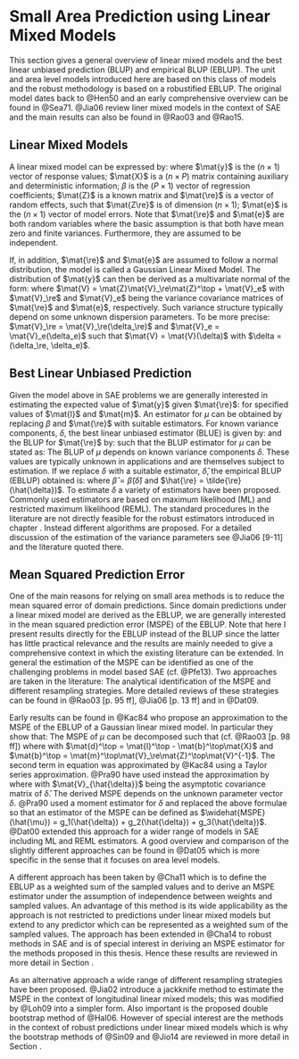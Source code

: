 # Small Area Prediction using Linear Mixed Models
\label{sec:blup}
This section gives a general overview of linear mixed models and the best linear
unbiased prediction (BLUP) and empirical BLUP (EBLUP). The unit and area level
models introduced here are based on this class of models and the robust
methodology is based on a robustified EBLUP. The original model dates back to
@Hen50 and an early comprehensive overview can be found in @Sea71. @Jia06 review
liner mixed models in the context of SAE and the main results can also be found
in @Rao03 and
@Rao15.

## Linear Mixed Models

A linear mixed model can be expressed by:
\empty{
\begin{align}
\label{eq:lmm}
\mat{y} = \mat{X}\beta + \mat{Z}\mat{\re} + \mat{e}
\end{align}
}where
$\mat{y}$ is the $(n \times 1)$ vector of response values; $\mat{X}$ is a
$(n \times P)$ matrix containing auxiliary and deterministic information;
$\beta$ is the $(P \times 1)$ vector of regression coefficients; $\mat{Z}$ is a
known matrix and $\mat{\re}$ is a vector of random effects, such that $\mat{Z\re}$ is
of dimension $(n \times 1)$; $\mat{e}$ is the $(n \times 1)$ vector of model
errors. Note that $\mat{\re}$ and $\mat{e}$ are both random variables where the
basic assumption is that both have mean zero and finite variances. Furthermore,
they are assumed to be independent.

If, in addition, $\mat{\re}$ and $\mat{e}$ are assumed to follow a normal
distribution, the model is called a Gaussian Linear Mixed Model. The
distribution of $\mat{y}$ can then be derived as a multivariate normal of the form:
\empty{
\begin{align*}
\mat{y} &\sim \Distr{N}\Paran{\mat{X}\beta, \mat{V}} \\
\mat{y} | \mat{\re} &\sim \Distr{N}\Paran{\mat{X}\beta + \mat{Z}\mat{\re}, \mat{V}_e}
\end{align*}
}where
$\mat{V} = \mat{Z}\mat{V}_\re\mat{Z}^\top + \mat{V}_e$ with $\mat{V}_\re$
and $\mat{V}_e$ being the variance covariance matrices of $\mat{\re}$ and
$\mat{e}$, respectively. Such variance structure typically depend on some unknown
dispersion parameters. To be more precise: $\mat{V}_\re =
\mat{V}_\re(\delta_\re)$ and $\mat{V}_e = \mat{V}_e(\delta_e)$ such that
$\mat{V} = \mat{V}(\delta)$ with $\delta = (\delta_\re, \delta_e)$.

## Best Linear Unbiased Prediction

Given the model \eq{eq:lmm} above in SAE problems we are generally interested in
estimating the expected value of $\mat{y}$ given $\mat{\re}$:
\empty{
\begin{align*}
\mu = \mat{l}^\top \beta + \mat{m}^\top \mat{\re}
\end{align*}
}for specified values of $\mat{l}$ and $\mat{m}$. An estimator for $\mu$ can be
obtained by replacing $\beta$ and $\mat{\re}$ with suitable estimators. For known
variance components, $\delta$, the best linear unbiased estimator (BLUE) is given by:
\empty{
\begin{align}
\label{eq:blue}
\tilde{\beta} = \tilde{\beta}(\delta) = \Paran{\mat{X}^\top \mat{V}^{-1}\mat{X}}^{-1} \mat{X}^\top \mat{V}^{-1}\mat{y}
\end{align}
}and the BLUP for $\mat{\re}$ by:
\empty{
\begin{align}
\label{eq:blupre}
\tilde{\mat{\re}} = \tilde{\mat{\re}}(\delta) = \mat{V}_\re\mat{Z}^\top\mat{V}^{-1}\Paran{\mat{y} - \mat{X}\tilde{\beta}}
\end{align}
}such that the BLUP estimator for $\mu$ can be stated as:
\empty{
\begin{align}
\label{eq:blup}
\tilde{\mu} = \tilde{\mu}(\delta) = \mat{l}^\top \tilde{\beta} + \mat{m}^\top \tilde{\mat{\re}}.
\end{align}
}The BLUP \eq{eq:blup} of $\mu$ depends on known variance components $\delta$.
These values are typically unknown in applications and are themselves subject to
estimation. If we replace $\delta$ with a suitable estimator, $\hat{\delta}$, 
the empirical BLUP (EBLUP) obtained is:
\empty{
\begin{align}
\label{eq:eblup}
\hat{\mu} = \hat{\mu}(\hat{\delta}) = \mat{l}^\top \hat{\beta} + \mat{m}^\top \hat{\mat{\re}}
\end{align}
}where $\hat{\beta} = \tilde{\beta}(\hat{\delta})$ and $\hat{\re} = 
\tilde{\re}(\hat{\delta})$. To estimate $\delta$ a variety of estimators have
been proposed. Commonly used estimators are based on maximum likelihood (ML) and
restricted maximum likelihood (REML). The standard procedures in the literature 
are not directly feasible for the robust estimators introduced in chapter 
\ref{chap:rfh}. Instead different algorithms are proposed. For a detailed 
discussion of the estimation of the variance parameters see @Jia06[9-11] and the
literature quoted there.

## Mean Squared Prediction Error
\label{sec:eblup_mspe}
One of the main reasons for relying on small area methods is to reduce the mean 
squared error of domain predictions. Since domain predictions under a linear 
mixed model are derived as the EBLUP, we are generally interested in the mean 
squared prediction error (MSPE) of the EBLUP. Note that here I present results
directly for the EBLUP instead of the BLUP since the latter has little practical
relevance and the results are mainly needed to give a comprehensive context in 
which the existing literature can be extended. In general the estimation of the 
MSPE can be identified as one of the challenging problems in model based SAE
(cf. @Pfe13). Two approaches are taken in the literature: The analytical 
identification of the MSPE and different resampling strategies. More detailed 
reviews of these strategies can be found in @Rao03[p. 95 ff], @Jia06[p. 13 ff]
and in @Dat09.

Early results can be found in @Kac84 who propose an approximation to the MSPE
of the EBLUP of a Gaussian linear mixed model. In particular they show that:
\empty{
\begin{align}
\label{eq:mspe_eblup}
MSPE(\hat{\mu}) = MSPE(\mu) + \Exp{E}\Paran{\hat{\mu} - \mu}^2.
\end{align}
}The MSPE of $\mu$ can be decomposed such that
\empty{
\begin{align*}
MSPE(\mu) &= g_1(\delta) + g_2(\delta)
\end{align*}
}(cf. @Rao03[p. 98 ff]) where
\empty{
\begin{align*}
g_1(\delta) &= \mat{m}^\top\Paran{\mat{V}_\re - \mat{V}_\re\mat{Z}^\top\mat{V}^{-1}\mat{Z}\mat{V}_\re}\mat{m}\\
g_2(\delta) &= \mat{d}^\top \Paran{\mat{X}^\top\mat{V}^{-1}\mat{X}} \mat{d}
\end{align*}
}with $\mat{d}^\top = \mat{l}^\top - \mat{b}^\top\mat{X}$ and $\mat{b}^\top =
\mat{m}^\top\mat{V}_\re\mat{Z}^\top\mat{V}^{-1}$. The second term in equation
\eq{eq:mspe_eblup} was approximated by @Kac84 using a Taylor series
approximation. @Pra90 have used instead the approximation by
\empty{
\begin{align*}
\Exp{E}\Paran{\hat{\mu} - \mu}^2 &\approx g_3(\delta) \\
\end{align*}
}where
\empty{
\begin{align*}
g_3(\delta) &= \tr\Paran{\frac{\partial \mat{b}^\top}{\partial \delta} \mat{V}\Paran{\frac{\partial \mat{b}^\top}{\partial \delta}}\mat{V}_{\hat{\delta}}}
\end{align*}
}with $\mat{V}_{\hat{\delta}}$ being the asymptotic covariance matrix of
$\hat{\delta}$. The derived MSPE depends on the unknown parameter vector
$\delta$. @Pra90 used a moment estimator for $\delta$ and replaced the above
formulae so that an estimator of the MSPE can be defined as
$\widehat{MSPE}(\hat{\mu}) = g_1(\hat{\delta}) + g_2(\hat{\delta}) +
g_3(\hat{\delta})$. @Dat00 extended this approach for a wider range of models in
SAE including ML and REML estimators. A good overview and comparison of the
slightly different approaches can be found in @Dat05 which is more specific in
the sense that it focuses on area level models.

A different approach has been taken by @Cha11 which is to define the EBLUP as a
weighted sum of the sampled values and to derive an MSPE estimator under the
assumption of independence between weights and sampled values. An advantage of
this method is its wide applicability as the approach is not restricted to
predictions under linear mixed models but extend to any predictor which can be
represented as a weighted sum of the sampled values. The approach has been extended in
@Cha14 to robust methods in SAE and is of special interest in deriving an MSPE
estimator for the methods proposed in this thesis. Hence these results are
reviewed in more detail in Section \ref{sec:theory_sae_robust_mspe}.

As an alternative approach  a wide range of different resampling strategies have been
proposed. @Jia02 introduce a jackknife method to estimate the MSPE in the
context of longitudinal linear mixed models; this was modified by @Loh09 into a
simpler form. Also important is the proposed double bootstrap method of
@Hal06. However of special interest are the methods in the context of robust 
predictions under linear mixed models which is why the bootstrap methods of
@Sin09 and @Jio14 are reviewed in more detail in Section 
  \ref{sec:theory_sae_robust_bootstrap}.
